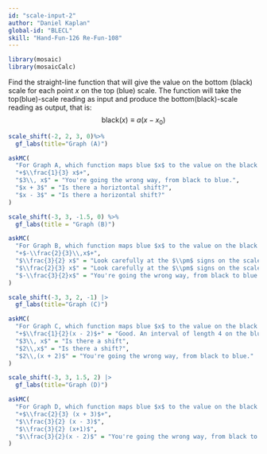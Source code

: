 ```yaml
---
id: "scale-input-2"
author: "Daniel Kaplan"
global-id: "BLECL"
skill: "Hand-Fun-126 Re-Fun-108"
---
```


```r
library(mosaic)
library(mosaicCalc)
```

Find the straight-line function that will give the value on the bottom (black) scale for each point $x$ on the top (blue) scale. The function will take the top(blue)-scale reading as input and produce the bottom(black)-scale reading as output, that is:
$$\text{black}(x) \equiv a (x - x_0)$$

```r
scale_shift(-2, 2, 3, 0)%>% 
  gf_labs(title="Graph (A)")
```




```r
askMC(
  "For Graph A, which function maps blue $x$ to the value on the black scale?",
  "+$\\frac{1}{3} x$+",
  "$3\\, x$" = "You're going the wrong way, from black to blue.",
  "$x + 3$" = "Is there a horiztontal shift?",
  "$x - 3$" = "Is there a horizontal shift?"
)
```


```r
scale_shift(-3, 3, -1.5, 0) %>%
  gf_labs(title = "Graph (B)")
```

```r
askMC(
  "For Graph B, which function maps blue $x$ to the value on the black scale?",
  "+$-\\frac{2}{3}\\,x$+",
  "$\\frac{3}{2} x$" = "Look carefully at the $\\pm$ signs on the scales.",
  "$\\frac{2}{3} x$" = "Look carefully at the $\\pm$ signs on the scales.",
  "$-\\frac{3}{2}x$" = "You're going the wrong way, from black to blue."
)
```

```r
scale_shift(-3, 3, 2, -1) |> 
  gf_labs(title="Graph (C)")
```


```r
askMC(
  "For Graph C, which function maps blue $x$ to the value on the black scale?",
  "+$\\frac{1}{2}(x - 2)$+" = "Good. An interval of length 4 on the blue scale (say, from 2 to 6) becomes an interval of length 2 on the black scale. So you know that blue to black involves dividing by 2.",
  "$3\\, x$" = "Is there a shift",
  "$2\\,x$" = "Is there a shift?",
  "$2\\,(x + 2)$" = "You're going the wrong way, from black to blue."
)
```

```r
scale_shift(-3, 3, 1.5, 2) |> 
  gf_labs(title="Graph (D)")
```


```r
askMC(
  "For Graph D, which function maps blue $x$ to the value on the black scale?",
  "+$\\frac{2}{3} (x + 3)$+",
  "$\\frac{3}{2} (x - 3)$",
  "$\\frac{3}{2} (x+1)$",
  "$\\frac{3}{2}(x - 2)$" = "You're going the wrong way, from black to blue."
)
```
